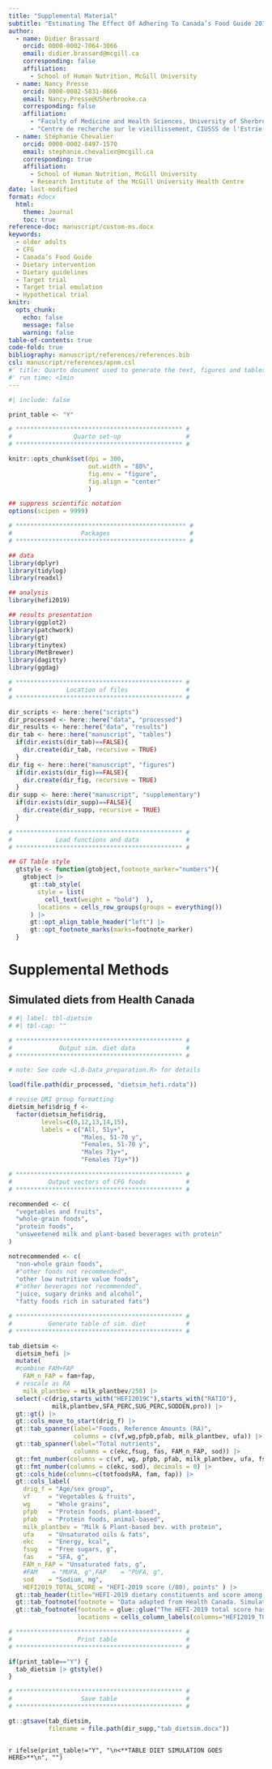 ```yaml
---
title: "Supplemental Material" 
subtitle: "Estimating The Effect Of Adhering To Canada’s Food Guide 2019 Recommendations On Health Outcomes In Older Adults: A Target Trial Emulation Protocol"
author:
  - name: Didier Brassard
    orcid: 0000-0002-7064-3066
    email: didier.brassard@mcgill.ca
    corresponding: false
    affiliation:
      - School of Human Nutrition, McGill University
  - name: Nancy Presse
    orcid: 0000-0002-5831-8666
    email: Nancy.Presse@USherbrooke.ca
    corresponding: false
    affiliation:
      - "Faculty of Medicine and Health Sciences, University of Sherbrooke"
      - "Centre de recherche sur le vieillissement, CIUSSS de l'Estrie-CHUS"
  - name: Stéphanie Chevalier
    orcid: 0000-0002-8497-1570
    email: stephanie.chevalier@mcgill.ca
    corresponding: true
    affiliation:
      - School of Human Nutrition, McGill University
      - Research Institute of the McGill University Health Centre
date: last-modified
format: #docx
  html:
    theme: Journal
    toc: true
reference-doc: manuscript/custom-ms.docx
keywords: 
  - older adults
  - CFG
  - Canada’s Food Guide
  - Dietary intervention
  - Dietary guidelines
  - Target trial
  - Target trial emulation
  - Hypothetical trial
knitr:
  opts_chunk: 
    echo: false
    message: false
    warning: false
table-of-contents: true
code-fold: true
bibliography: manuscript/references/references.bib
csl: manuscript/references/apnm.csl
#' title: Quarto document used to generate the text, figures and tables of the protocol
#' run time: <1min
---
```


```r
#| include: false

print_table <- "Y"

# ********************************************** #
#                 Quarto set-up                  #
# ********************************************** #

knitr::opts_chunk$set(dpi = 300,
                      out.width = "80%",
                      fig.env = "figure",
                      fig.align = "center"
                      )

## suppress scientific notation
options(scipen = 9999)

# *********************************************** #
#                   Packages                      #
# *********************************************** #

## data
library(dplyr)
library(tidylog)
library(readxl)

## analysis
library(hefi2019)

## results presentation
library(ggplot2)
library(patchwork)
library(gt)
library(tinytex)
library(MetBrewer)
library(dagitty)
library(ggdag)

# ********************************************** #
#               Location of files                #
# ********************************************** #

dir_scripts <- here::here("scripts")
dir_processed <- here::here("data", "processed")
dir_results <- here::here("data", "results")
dir_tab <- here::here("manuscript", "tables")
  if(dir.exists(dir_tab)==FALSE){
    dir.create(dir_tab, recursive = TRUE)
  }
dir_fig <- here::here("manuscript", "figures")
  if(dir.exists(dir_fig)==FALSE){
    dir.create(dir_fig, recursive = TRUE)
  }
dir_supp <- here::here("manuscript", "supplementary")
  if(dir.exists(dir_supp)==FALSE){
    dir.create(dir_supp, recursive = TRUE)
  }

# ********************************************** #
#            Load functions and data             #
# ********************************************** #

## GT Table style
  gtstyle <- function(gtobject,footnote_marker="numbers"){
    gtobject |>
      gt::tab_style(
        style = list(
          cell_text(weight = "bold")  ),
        locations = cells_row_groups(groups = everything())
      ) |>
      gt::opt_align_table_header("left") |>
      gt::opt_footnote_marks(marks=footnote_marker)
  }

```

# Supplemental Methods

## Simulated diets from Health Canada

```r
# #| label: tbl-dietsim
# #| tbl-cap: ""

# ********************************************** #
#             Output sim. diet data              #
# ********************************************** #

# note: See code <1.0-Data_preparation.R> for details

load(file.path(dir_processed, "dietsim_hefi.rdata"))

# revise DRI group formatting
dietsim_hefi$drig_f <- 
  factor(dietsim_hefi$drig,
         levels=c(0,12,13,14,15),
         labels = c("All, 51y+",
                    "Males, 51-70 y",
                    "Females, 51-70 y",
                    "Males 71y+",
                    "Females 71y+"))

# ********************************************** #
#          Output vectors of CFG foods           #
# ********************************************** #

recommended <- c(
  "vegetables and fruits",
  "whole-grain foods",
  "protein foods",
  "unsweetened milk and plant-based beverages with protein"
)

notrecommended <- c(
  "non-whole grain foods",
  #"other foods not recommended",
  "other low nutritive value foods",
  #"other beverages not recommended",
  "juice, sugary drinks and alcohol",
  "fatty foods rich in saturated fats")

# ********************************************** #
#          Generate table of sim. diet           #
# ********************************************** #

tab_dietsim <- 
  dietsim_hefi |>
  mutate(
  #combine FAM+FAP
    FAM_n_FAP = fam+fap,
  # rescale as RA
    milk_plantbev = milk_plantbev/258) |>
  select(-c(drig,starts_with("HEFI2019C"),starts_with("RATIO"),
            milk,plantbev,SFA_PERC,SUG_PERC,SODDEN,pro)) |>
  gt::gt() |>
  gt::cols_move_to_start(drig_f) |>
  gt::tab_spanner(label="Foods, Reference Amounts (RA)",
                  columns = c(vf,wg,pfpb,pfab, milk_plantbev, ufa)) |>
  gt::tab_spanner(label="Total nutrients",
                  columns = c(ekc,fsug, fas, FAM_n_FAP, sod)) |>
  gt::fmt_number(columns = c(vf, wg, pfpb, pfab, milk_plantbev, ufa, fsug, fas, fam, fap, FAM_n_FAP, HEFI2019_TOTAL_SCORE),decimals = 1) |>
  gt::fmt_number(columns = c(ekc, sod), decimals = 0) |>
  gt::cols_hide(columns=c(totfoodsRA, fam, fap)) |>
  gt::cols_label(
    drig_f = "Age/sex group",
    vf     = "Vegetables & fruits",
    wg     = "Whole grains",
    pfpb   = "Protein foods, plant-based",
    pfab   = "Protein foods, animal-based",
    milk_plantbev = "Milk & Plant-based bev. with protein",
    ufa    = "Unsaturated oils & fats",
    ekc    = "Energy, kcal",
    fsug   = "Free sugars, g",
    fas    = "SFA, g",
    FAM_n_FAP = "Unsaturated fats, g",
    #FAM    = "MUFA, g",FAP    = "PUFA, g",
    sod    = "Sodium, mg",
    HEFI2019_TOTAL_SCORE = "HEFI-2019 score (/80), points" ) |>
  gt::tab_header(title="HEFI-2019 dietary constituents and score among simulated diets by Health Canada, by age/sex group") |>
  gt::tab_footnote(footnote = "Data adapted from Health Canada. Simulated composite diets. https://open.canada.ca/data/en/dataset/0490749d-b0b0-410a-9577-a903c6cec2be: Open Government Portal, 2022. CFG-2019, Canada's Food Guide; DRI, Dietary Reference Intake; HEFI-2019, Healthy Eating Food Index 2019; RA, reference amounts; SFA, saturated fats.", locations = cells_title("title")) |>
  gt::tab_footnote(footnote = glue::glue("The HEFI-2019 total score has a maximum of 80 points. Foods not recommended (i.e., {knitr::combine_words(notrecommended)}) were all assigned 0 consumption."),
                   locations = cells_column_labels(columns="HEFI2019_TOTAL_SCORE") )

# ********************************************** #
#                  Print table                   #
# ********************************************** #

if(print_table=="Y") {
  tab_dietsim |> gtstyle()
}

# ********************************************** #
#                   Save table                   #
# ********************************************** #

gt::gtsave(tab_dietsim,
           filename = file.path(dir_supp,"tab_dietsim.docx"))



```

`r ifelse(print_table!="Y", "\n<**TABLE DIET SIMULATION GOES HERE>**\n", "")`
